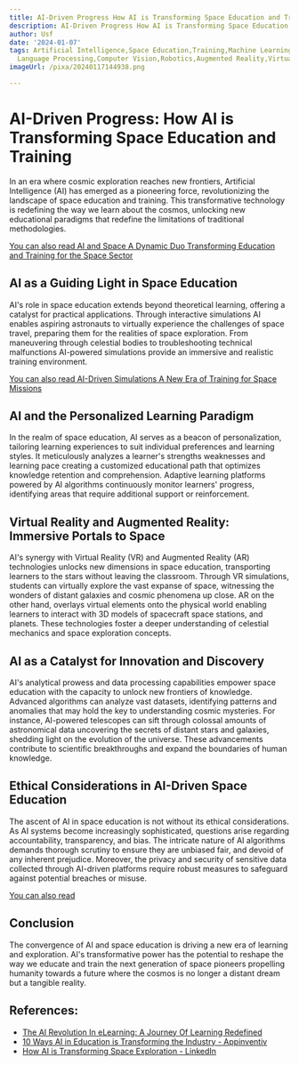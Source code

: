 ```yaml
---
title: AI-Driven Progress How AI is Transforming Space Education and Training
description: AI-Driven Progress How AI is Transforming Space Education and Training
author: Usf
date: '2024-01-07'
tags: Artificial Intelligence,Space Education,Training,Machine Learning,Deep Learning,Natural
  Language Processing,Computer Vision,Robotics,Augmented Reality,Virtual Reality
imageUrl: /pixa/20240117144938.png

---
```

# **AI-Driven Progress: How AI is Transforming Space Education and Training**

In an era where cosmic exploration reaches new frontiers, Artificial Intelligence (AI) has emerged as  a pioneering force, revolutionizing the landscape of space education and training. This transformative technology is  redefining the way  we learn about the  cosmos, unlocking new educational paradigms that redefine the limitations of traditional methodologies.

[You can also read AI and Space A Dynamic Duo Transforming Education and Training  for the Space Sector](AI%20and%20Space%20A%20Dynamic%20Duo%20Transforming%20Education%20and%20Training%20for%20the%20Space%20Sector)


## **AI  as a  Guiding Light  in Space Education**

AI's role in space education extends beyond theoretical learning, offering a catalyst for practical applications. Through  interactive simulations AI enables aspiring astronauts to  virtually experience the challenges of  space travel,  preparing them for the realities of space exploration. From maneuvering through celestial bodies to troubleshooting technical malfunctions AI-powered simulations  provide an immersive and  realistic training environment.

[You can also read AI-Driven Simulations A New Era of  Training for Space  Missions](AI-Driven%20Simulations%20A%20New%20Era%20of%20Training%20for%20Space%20Missions)


## **AI  and the Personalized Learning  Paradigm**

In the realm of space education,  AI serves as a beacon  of personalization, tailoring learning experiences to  suit individual preferences and learning styles. It meticulously analyzes a learner's strengths weaknesses and learning pace creating a  customized educational path that optimizes  knowledge retention and comprehension. Adaptive learning platforms  powered by AI algorithms continuously monitor learners' progress, identifying areas that require additional support or reinforcement.

## **Virtual Reality and Augmented Reality: Immersive Portals to  Space**

AI's synergy with  Virtual Reality  (VR) and Augmented  Reality (AR) technologies unlocks new dimensions in space education, transporting learners to the stars without leaving the classroom. Through VR  simulations, students can virtually explore the vast expanse of space, witnessing the wonders of distant galaxies and cosmic phenomena up close. AR on the other hand, overlays virtual elements onto the physical world enabling  learners to  interact with 3D  models of spacecraft space stations, and planets. These technologies foster a deeper understanding of celestial mechanics and space exploration concepts.

## **AI as a Catalyst for Innovation and Discovery**

AI's analytical prowess and data processing capabilities empower space education with the capacity  to unlock new frontiers of knowledge. Advanced algorithms can analyze vast datasets, identifying patterns and anomalies  that may hold the key  to understanding cosmic mysteries.  For instance, AI-powered telescopes can sift through colossal amounts of astronomical data uncovering the secrets of distant stars and galaxies, shedding light on the evolution of the universe. These advancements  contribute to scientific breakthroughs  and expand the boundaries of human knowledge.

## **Ethical Considerations  in AI-Driven Space Education**

The ascent  of AI in space education is not without its ethical considerations.  As AI systems become increasingly sophisticated,  questions arise regarding accountability, transparency, and bias. The intricate nature of AI  algorithms demands thorough  scrutiny to ensure they are unbiased fair, and devoid of any inherent prejudice. Moreover, the privacy and  security of sensitive data collected through AI-driven platforms  require robust measures to safeguard against potential breaches or misuse.

[You can also read ]()


## **Conclusion**

The convergence of  AI and space  education is driving a new era of learning and exploration. AI's transformative power has the potential to reshape the way we educate and train  the next generation of space pioneers propelling humanity towards a future where the  cosmos is no longer a  distant dream  but a tangible  reality.

## References:
- [The AI Revolution In eLearning: A Journey Of Learning Redefined](https://elearningindustry.com/ai-revolution-in-elearning-a-journey-of-learning-redefined)
- [10 Ways AI in Education is Transforming the Industry - Appinventiv](https://appinventiv.com/blog/10-ways-artificial-intelligence-transforming-the-education-industry/)
- [How AI is Transforming Space Exploration - LinkedIn](https://www.linkedin.com/pulse/how-ai-transforming-space-exploration-ronald-van-loon)

